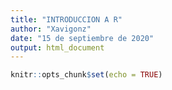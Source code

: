 ```yaml
---
title: "INTRODUCCION A R"
author: "Xavigonz"
date: "15 de septiembre de 2020"
output: html_document
---
```


```r
knitr::opts_chunk$set(echo = TRUE)
```

## 